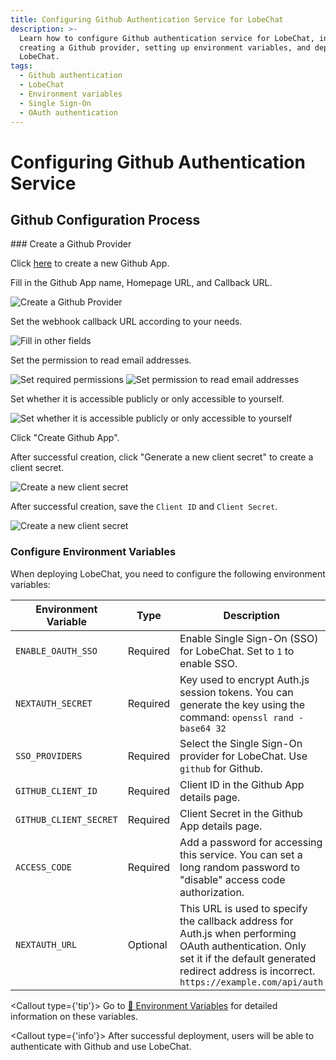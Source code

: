 ```yaml
---
title: Configuring Github Authentication Service for LobeChat
description: >-
  Learn how to configure Github authentication service for LobeChat, including
  creating a Github provider, setting up environment variables, and deploying
  LobeChat.
tags:
  - Github authentication
  - LobeChat
  - Environment variables
  - Single Sign-On
  - OAuth authentication
---
```


# Configuring Github Authentication Service

## Github Configuration Process

<Steps>
  ### Create a Github Provider

  Click [here][github-create-app] to create a new Github App.

  Fill in the Github App name, Homepage URL, and Callback URL.

  <Image alt="Create a Github Provider" inStep src="https://github.com/lobehub/lobe-chat/assets/64475363/2f919f99-2aaa-4fa7-9938-169d3ed09db7" />

  Set the webhook callback URL according to your needs.

  <Image alt="Fill in other fields" inStep src="https://github.com/lobehub/lobe-chat/assets/64475363/d7ef5ad1-b1a3-435e-b1bc-4436d2b6fecd" />

  Set the permission to read email addresses.

  <Image alt="Set required permissions" inStep src="https://github.com/lobehub/lobe-chat/assets/64475363/23131ca1-9e84-4a89-a840-ef79c4bc0251" />

  <Image alt="Set permission to read email addresses" inStep src="https://github.com/lobehub/lobe-chat/assets/64475363/358bca8d-3d82-4e76-9a5e-90d16a39efde" />

  Set whether it is accessible publicly or only accessible to yourself.

  <Image alt="Set whether it is accessible publicly or only accessible to yourself" inStep src="https://github.com/lobehub/lobe-chat/assets/64475363/995780cb-9096-4a36-ab17-d422703ab970" />

  Click "Create Github App".

  After successful creation, click "Generate a new client secret" to create a client secret.

  <Image alt="Create a new client secret" inStep src="https://github.com/lobehub/lobe-chat/assets/64475363/6d69bdca-7d18-4cbc-b3e0-220d8815cd29" />

  After successful creation, save the `Client ID` and `Client Secret`.

  <Image alt="Create a new client secret" inStep src="https://github.com/lobehub/lobe-chat/assets/64475363/c6108133-a918-48b0-ab1a-e3fa607572a4" />

  ### Configure Environment Variables

  When deploying LobeChat, you need to configure the following environment variables:

  | Environment Variable   | Type     | Description                                                                                                                                                                                           |
  | ---------------------- | -------- | ----------------------------------------------------------------------------------------------------------------------------------------------------------------------------------------------------- |
  | `ENABLE_OAUTH_SSO`     | Required | Enable Single Sign-On (SSO) for LobeChat. Set to `1` to enable SSO.                                                                                                                                   |
  | `NEXTAUTH_SECRET`      | Required | Key used to encrypt Auth.js session tokens. You can generate the key using the command: `openssl rand -base64 32`                                                                                     |
  | `SSO_PROVIDERS`        | Required | Select the Single Sign-On provider for LobeChat. Use `github` for Github.                                                                                                                             |
  | `GITHUB_CLIENT_ID`     | Required | Client ID in the Github App details page.                                                                                                                                                             |
  | `GITHUB_CLIENT_SECRET` | Required | Client Secret in the Github App details page.                                                                                                                                                         |
  | `ACCESS_CODE`          | Required | Add a password for accessing this service. You can set a long random password to "disable" access code authorization.                                                                                 |
  | `NEXTAUTH_URL`         | Optional | This URL is used to specify the callback address for Auth.js when performing OAuth authentication. Only set it if the default generated redirect address is incorrect. `https://example.com/api/auth` |

  <Callout type={'tip'}>
    Go to [📘 Environment Variables](/docs/self-hosting/environment-variable#Github) for detailed
    information on these variables.
 
</Callout>
</Steps>

<Callout type={'info'}>
  After successful deployment, users will be able to authenticate with Github and use LobeChat.
</Callout>

[github-create-app]: https://github.com/settings/apps/new
